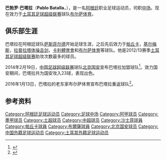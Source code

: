 {{noteta|G1=足球}}
{{Infobox football biography
| name = 巴勃罗·巴塔拉<br>Pablo Batalla
| image = [[File:Pablo_Batalla(1).JPG|220px]]
| fullname = Pablo Martín Batalla
| birth_date = {{birth date and age|1984|1|16}} 
| birth_place = [[阿根廷|阿根廷]][[科尔多瓦_(阿根廷)|科尔多瓦]]
| height = {{height|meter=1.70}}
| currentclub = [[布尔萨体育|布尔萨体育]]
| clubnumber = 
| position = [[中场|中场]]
| youthyears1 = 
| youthclubs1 = 
| years1 = 2003–2005 
| years2 = 2005 
| years3 = 2006 
| years4 = 2007 
| years5 = 2007 
| years6 = 2008 
| years7 = 2008 
| years8 = 2009–2014
| years9 = 2014–2015
| years10 = 2016–
| clubs1 = [[萨斯菲尔德足球俱乐部|萨斯菲尔德]] 
| clubs2 = [[帕丘卡足球俱乐部|帕丘卡]] 
| clubs3 = [[萨斯菲尔德足球俱乐部|萨斯菲尔德]] 
| clubs4 = [[基尔梅斯竞技俱乐部|基尔梅斯]] 
| clubs5 = [[拉普拉塔体操击剑俱乐部|拉普拉塔体操击剑]] 
| clubs6 = [[基尔梅斯竞技俱乐部|基尔梅斯]] 
| clubs7 = [[卡利體育會|卡利體育會]] 
| clubs8 = [[布尔萨体育|布尔萨体育]]
| clubs9 = [[北京国安足球俱乐部|北京国安]]
| clubs10 = [[布尔萨体育|布尔萨体育]]
| caps1 = 41 
| caps2 = 10 
| caps3 = 8 
| caps4 = 17 
| caps5 = 14 
| caps6 = 0 
| caps7 = 28 
| caps8 = 165
| caps9 = 50
| caps10 = 
| goals1 = 1 
| goals2 = 0 
| goals3 = 0 
| goals4 = 3 
| goals5 = 1 
| goals6 = 0 
| goals7 = 4 
| goals8 = 48
| goals9 = 17
| goals10 = 
| pcupdate = 2016年1月13日
}}
'''巴勃罗·巴塔拉'''（'''Pablo Batalla'''，{{bd|1984年|1月16日|||Batalla, Pablo}}），是一名[[阿根廷|阿根廷]]职业足球运动员，司职[[中场|中场]]。现在效力于[[土耳其足球超级联赛|土耳其足球超级联赛]]球队[[布尔萨体育|布尔萨体育]]。

==俱乐部生涯==
巴塔拉在阿根廷球队[[萨斯菲尔德足球俱乐部|萨斯菲尔德]]开始足球生涯，之后先后效力于[[帕丘卡足球俱乐部|帕丘卡]]，[[基尔梅斯竞技俱乐部|基尔梅斯]]，[[拉普拉塔体操击剑俱乐部|拉普拉塔体操击剑]]，[[卡利體育會|卡利體育會]]和[[布尔萨体育|布尔萨体育]]等球队。他是2012/13赛季[[土耳其足球超级联赛|土耳其足球超级联赛]]助攻次数最多的球员。

2014年2月19日，[[中国足球超级联赛|中国足球超级联赛]]球队[[北京国安足球俱乐部|北京国安]]宣布巴塔拉加盟球队<ref>{{Cite web |url=http://sports.sina.com.cn/j/2014-02-19/19507029877.shtml |title=国安官方宣布签约土超助攻王 上港新星亦加盟 |access-date=2014-02-19 |archive-date=2017-09-16 |archive-url=https://web.archive.org/web/20170916225426/http://sports.sina.com.cn/j/2014-02-19/19507029877.shtml |dead-url=no }}</ref>。效力国安期间，巴塔拉共为国安攻入23球，表现出色。

2016年1月13日，巴塔拉的老东家布尔萨体育宣布巴塔拉重返球队<ref>{{cite news |title=土耳其劲旅官方宣布巴塔拉回归 小魔仙告别国安 |url=http://sports.eastday.com/s/20160113/u1a9178534.html |language=zh-cn |author=搜狐体育门迭塔 |publisher=东方网体育 |date=2016-01-13 |accessdate=2016-01-14 |archive-date=2017-03-05 |archive-url=https://web.archive.org/web/20170305003009/http://sports.eastday.com/s/20160113/u1a9178534.html |dead-url=no }}</ref>。

==参考资料==
{{reflist}}

{{2014年中超分类名单北京}}
{{2015年中超分类名单北京}}

{{DEFAULTSORT:Batalla, Pablo}}
[[Category:阿根廷足球运动员|Category:阿根廷足球运动员]]
[[Category:足球中场|Category:足球中场]]
[[Category:阿甲球员|Category:阿甲球员]]
[[Category:墨甲球员|Category:墨甲球员]]
[[Category:土超球员|Category:土超球员]]
[[Category:中超球员|Category:中超球员]]
[[Category:沙士菲球員|Category:沙士菲球員]]
[[Category:帕丘卡球員|Category:帕丘卡球員]]
[[Category:布爾薩球員|Category:布爾薩球員]]
[[Category:北京国安球员|Category:北京国安球员]]
[[Category:中国外籍足球运动员|Category:中国外籍足球运动员]]
[[Category:土耳其外籍足球运动员|Category:土耳其外籍足球运动员]]